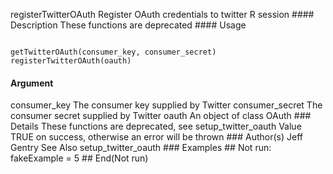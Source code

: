 registerTwitterOAuth Register OAuth credentials to twitter R session
#### Description
These functions are deprecated
#### Usage 

<pre><code>
getTwitterOAuth(consumer_key, consumer_secret)
registerTwitterOAuth(oauth)
</code></pre> 

#### Argument

consumer_key The consumer key supplied by Twitter
consumer_secret
The consumer secret supplied by Twitter
oauth An object of class OAuth
### Details
These functions are deprecated, see setup_twitter_oauth
Value
TRUE on success, otherwise an error will be thrown
### Author(s)
Jeff Gentry
See Also
setup_twitter_oauth
### Examples
## Not run:
fakeExample = 5
## End(Not run)
